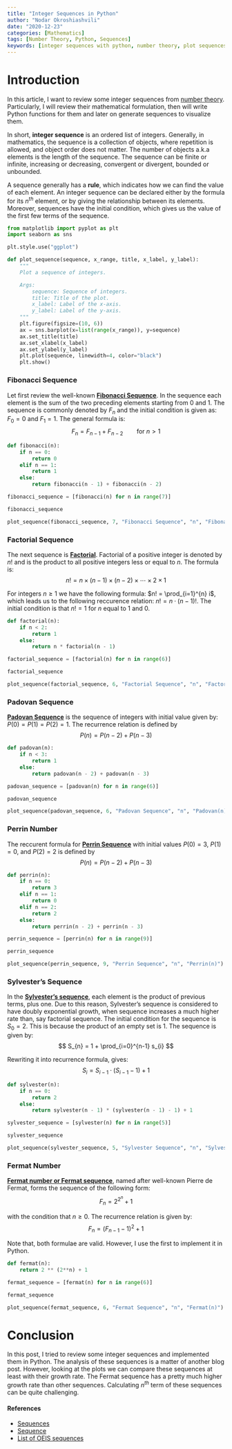 ```yaml
---
title: "Integer Sequences in Python"
author: "Nodar Okroshiashvili"
date: "2020-12-23"
categories: [Mathematics]
tags: [Number Theory, Python, Sequences]
keywords: [integer sequences with python, number theory, plot sequences in python, mathematical plotting in python, fibonacci sequence in python, factorial in python]
---
```


# Introduction

In this article, I want to review some integer sequences from [number theory](https://en.wikipedia.org/wiki/Number_theory). 
Particularly, I will review their mathematical formulation, then will write Python functions for them and later on generate 
sequences to visualize them.

In short, **integer sequence** is an ordered list of integers. Generally, in mathematics, the sequence is a collection of objects, 
where repetition is allowed, and object order does not matter. The number of objects a.k.a elements is the length of the sequence. 
The sequence can be finite or infinite, increasing or decreasing, convergent or divergent, bounded or unbounded.

A sequence generally has a **rule**, which indicates how we can find the value of each element. An integer sequence 
can be declared either by the formula for its $n^{th}$ element, or by giving the relationship between its elements. 
Moreover, sequences have the initial condition, which gives us the value of the first few terms of the sequence.

```python

from matplotlib import pyplot as plt
import seaborn as sns

plt.style.use("ggplot")

```

```python

def plot_sequence(sequence, x_range, title, x_label, y_label):
    """
    Plot a sequence of integers.

    Args:
        sequence: Sequence of integers.
        title: Title of the plot.
        x_label: Label of the x-axis.
        y_label: Label of the y-axis.
    """
    plt.figure(figsize=(10, 6))
    ax = sns.barplot(x=list(range(x_range)), y=sequence)
    ax.set_title(title)
    ax.set_xlabel(x_label)
    ax.set_ylabel(y_label)
    plt.plot(sequence, linewidth=4, color="black")
    plt.show()

```


### Fibonacci Sequence

Let first review the well-known **[Fibonacci Sequence](https://en.wikipedia.org/wiki/Fibonacci_number)**. In the sequence 
each element is the sum of the two preceding elements starting from $0$ and $1$. The sequence is commonly denoted by $F_{n}$ and 
the initial condition is given as: $F_{0} = 0$ and $F_{1} = 1$.
The general formula is: 
$$
F_{n} = F_{n-1} + F_{n - 2} \ \ \ \ \ \ \ \ \text{for} \ n > 1
$$

```python

def fibonacci(n):
    if n == 0:
        return 0
    elif n == 1:
        return 1
    else:
        return fibonacci(n - 1) + fibonacci(n - 2)

```

```python

fibonacci_sequence = [fibonacci(n) for n in range(7)]

fibonacci_sequence

```

```python

plot_sequence(fibonacci_sequence, 7, "Fibonacci Sequence", "n", "Fibonacci(n)")

```


### Factorial Sequence

The next sequence is **[Factorial](https://en.wikipedia.org/wiki/Factorial)**. Factorial of a positive integer is denoted by $n!$ and is the product 
to all positive integers less or equal to $n$.
The formula is: 
$$
n! = n \times (n-1) \times (n-2) \times \cdots \times 2 \times 1
$$
 
For integers $n \geq 1$ we have the following formula: $n! = \prod_{i=1}^{n} i$, which leads us to the following reccurence 
relation: $n! = n \cdot (n-1)!$. The initial condition is that $n!=1$ for $n$ equal to 1 and 0.

```python

def factorial(n):
    if n < 2:
        return 1
    else:
        return n * factorial(n - 1)

```

```python

factorial_sequence = [factorial(n) for n in range(6)]

factorial_sequence

```

```python

plot_sequence(factorial_sequence, 6, "Factorial Sequence", "n", "Factorial(n)")

```


### Padovan Sequence

**[Padovan Sequence](https://en.wikipedia.org/wiki/Padovan_sequence)** is the sequence of integers with initial value given by: 
$P(0) = P(1) = P(2) = 1$.
The recurrence relation is defined by
$$
P(n) = P(n - 2) + P(n - 3)
$$

```python

def padovan(n):
    if n < 3:
        return 1
    else:
        return padovan(n - 2) + padovan(n - 3)

```

```python

padovan_sequence = [padovan(n) for n in range(6)]

padovan_sequence

```

```python

plot_sequence(padovan_sequence, 6, "Padovan Sequence", "n", "Padovan(n)")

```


### Perrin Number

The reccurent formula for **[Perrin Sequence](https://en.wikipedia.org/wiki/Perrin_number)** with initial values $P(0) = 3$, $P(1) = 0$, and $P(2) = 2$ 
is defined by
$$
P(n) = P(n - 2) + P(n - 3)
$$

```python

def perrin(n):
    if n == 0:
        return 3
    elif n == 1:
        return 0
    elif n == 2:
        return 2
    else:
        return perrin(n - 2) + perrin(n - 3)

```

```python

perrin_sequence = [perrin(n) for n in range(9)]

perrin_sequence

```

```python

plot_sequence(perrin_sequence, 9, "Perrin Sequence", "n", "Perrin(n)")

```


### Sylvester's Sequence

In the **[Sylvester's sequence](https://en.wikipedia.org/wiki/Sylvester%27s_sequence)**, each element is the product of previous terms, plus one. 
Due to this reason, Sylvester's sequence is considered to have doubly exponential growth, when sequence increases a much higher rate than, say factorial sequence. 
The initial condition for the sequence is $S_{0} = 2$. This is because the product of an empty set is $1$. The sequence is given by: 
$$
S_{n} = 1 + \prod_{i=0}^{n-1} s_{i}
$$

Rewriting it into recurrence formula, gives:
$$
S_{i} = S_{i-1}\cdot(S_{i-1} - 1) + 1
$$

```python

def sylvester(n):
    if n == 0:
        return 2
    else:
        return sylvester(n - 1) * (sylvester(n - 1) - 1) + 1

```

```python

sylvester_sequence = [sylvester(n) for n in range(5)]

sylvester_sequence

```

```python

plot_sequence(sylvester_sequence, 5, "Sylvester Sequence", "n", "Sylvester(n)")

```


### Fermat Number

**[Fermat number or Fermat sequence](https://en.wikipedia.org/wiki/Fermat_number)**, named after well-known Pierre de Fermat, forms the sequence 
of the following form:
$$
F_{n} = 2^{2^{n}} + 1
$$

with the condition that $n \geq 0$. The recurrence relation is given by:
$$
F_{n} = (F_{n-1} - 1)^{2} + 1
$$

Note that, both formulae are valid. However, I use the first to implement it in Python.

```python

def fermat(n):
    return 2 ** (2**n) + 1

```

```python

fermat_sequence = [fermat(n) for n in range(6)]

fermat_sequence

```

```python

plot_sequence(fermat_sequence, 6, "Fermat Sequence", "n", "Fermat(n)")

```


# Conclusion

In this post, I tried to review some integer sequences and implemented them in Python. The analysis of these sequences is a matter of another blog post. 
However, looking at the plots we can compare these sequences at least with their growth rate. The Fermat sequence has a pretty much higher growth rate than other sequences. Calculating $n^{th}$ term of these sequences can be quite challenging.


#### References
* [Sequences](https://www.mathsisfun.com/algebra/sequences-series.html)
* [Sequence](https://en.wikipedia.org/wiki/Sequence)
* [List of OEIS sequences](https://en.wikipedia.org/wiki/List_of_OEIS_sequences)
